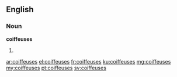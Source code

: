 ==English==

===Noun===
'''coiffeuses'''

# {{plural of|coiffeuse}}

[[ar:coiffeuses]]
[[el:coiffeuses]]
[[fr:coiffeuses]]
[[ku:coiffeuses]]
[[mg:coiffeuses]]
[[my:coiffeuses]]
[[pt:coiffeuses]]
[[sv:coiffeuses]]